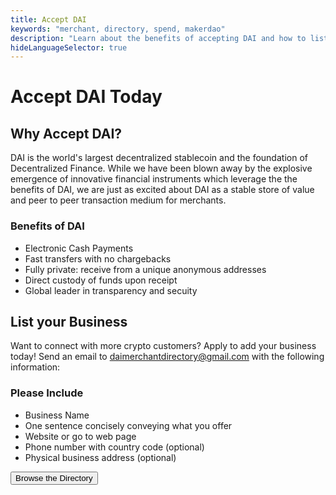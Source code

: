 ```yaml
---
title: Accept DAI
keywords: "merchant, directory, spend, makerdao"
description: "Learn about the benefits of accepting DAI and how to list your business in our Merchant Directory."
hideLanguageSelector: true
---
```


# Accept DAI Today

## Why Accept DAI?

DAI is the world's largest decentralized stablecoin and the foundation of Decentralized Finance. While we have been blown away by the explosive emergence of innovative financial instruments which leverage the the benefits of DAI, we are just as excited about DAI as a stable store of value and peer to peer transaction medium for merchants.

<Tout>


<Box>


### Benefits of DAI

- Electronic Cash Payments
- Fast transfers with no chargebacks
- Fully private: receive from a unique anonymous addresses
- Direct custody of funds upon receipt
- Global leader in transparency and secuity

</Box>


</Tout>


## List your Business

Want to connect with more crypto customers? Apply to add your business today! Send an email to daimerchantdirectory@gmail.com with the following information:

<Tout>


<Box>


### Please Include

- Business Name
- One sentence concisely conveying what you offer
- Website or go to web page
- Phone number with country code (optional)
- Physical business address (optional)

</Box>


</Tout>


<Aligner center>


<Button to="/funding/merchant-directory/">Browse the Directory</Button>

</Aligner>

